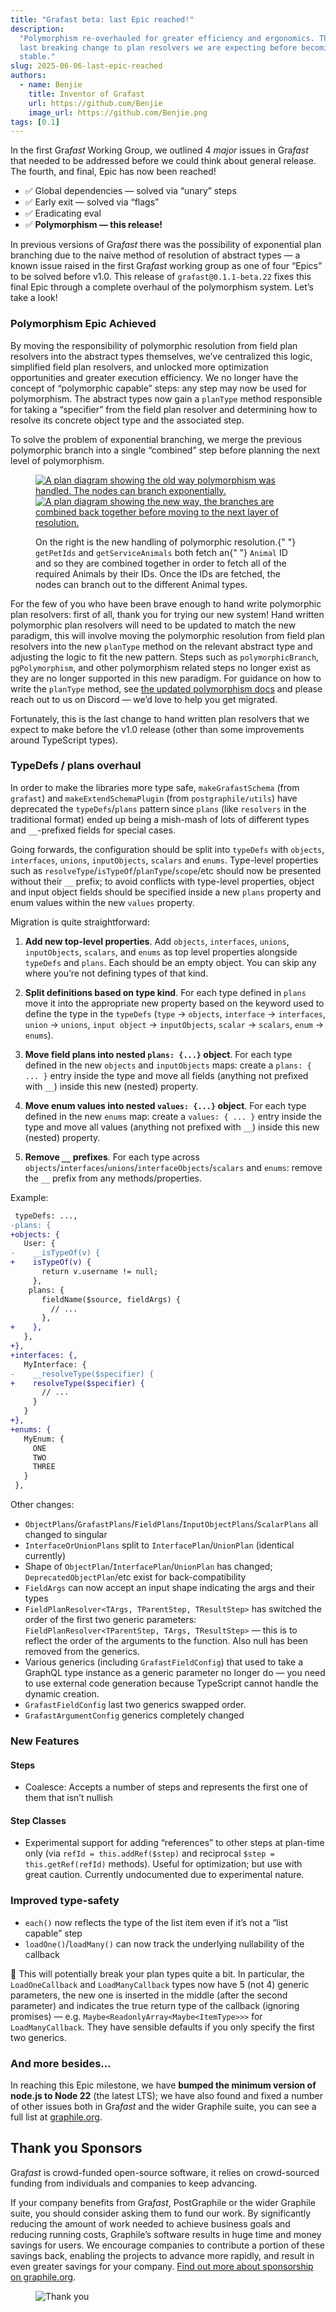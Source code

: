 ```yaml
---
title: "Grafast beta: last Epic reached!"
description:
  "Polymorphism re-overhauled for greater efficiency and ergonomics. This is the
  last breaking change to plan resolvers we are expecting before becoming
  stable."
slug: 2025-06-06-last-epic-reached
authors:
  - name: Benjie
    title: Inventor of Grafast
    url: https://github.com/Benjie
    image_url: https://github.com/Benjie.png
tags: [0.1]
---
```



<p className={styles.intro}>

In the first Gra<em>fast</em> Working Group, we outlined 4 <em>major</em> issues in Gra<em>fast</em>
that needed to be addressed before we could think about general release. The fourth, and final,
Epic has now been reached!

- ✅ Global dependencies — solved via “unary” steps
- ✅ Early exit — solved via “flags”
- ✅ Eradicating eval
- ✅ **Polymorphism — this release!**

In previous versions of Gra*fast* there was the possibility of exponential plan
branching due to the naive method of resolution of abstract types — a known
issue raised in the first Gra*fast* working group as one of four “Epics” to be
solved before v1.0. This release of `grafast@0.1.1-beta.22` fixes this final Epic through
a complete overhaul of the polymorphism system. Let’s take a look!

</p>

### Polymorphism Epic Achieved

By moving the responsibility of polymorphic resolution from field plan resolvers
into the abstract types themselves, we’ve centralized this logic, simplified
field plan resolvers, and unlocked more optimization opportunities and greater
execution efficiency. We no longer have the concept of “polymorphic capable”
steps: any step may now be used for polymorphism. The abstract types now gain a
`planType` method responsible for taking a “specifier” from the field plan
resolver and determining how to resolve its concrete object type and the
associated step.

To solve the problem of exponential branching, we merge the previous polymorphic
branch into a single “combined” step before planning the next level of
polymorphism.

<figure>

[![A plan diagram showing the old way polymorphism was handled. The nodes can branch exponentially.](../static/img/news/2025-06-06-combine-step-light-mode.png#light-mode-only)](../static/img/news/2025-06-06-combine-step-light-mode.png)
[![A plan diagram showing the new way, the branches are combined back together before moving to the next layer of resolution.](../static/img/news/2025-06-06-combine-step-dark-mode.png#dark-mode-only)](../static/img/news/2025-06-06-combine-step-dark-mode.png)

<figcaption>
  On the right is the new handling of polymorphic resolution.{" "}
  <code>getPetIds</code> and <code>getServiceAnimals</code> both fetch an{" "}
  <code>Animal</code> ID and so they are combined together in order to fetch all
  of the required Animals by their IDs. Once the IDs are fetched, the nodes can
  branch out to the different Animal types.
</figcaption>

</figure>

<!-- truncate-->

For the few of you who have been brave enough to hand write polymorphic plan
resolvers: first of all, thank you for trying our new system! Hand written
polymorphic plan resolvers will need to be updated to match the new paradigm,
this will involve moving the polymorphic resolution from field plan resolvers
into the new `planType` method on the relevant abstract type and adjusting the
logic to fit the new pattern. Steps such as `polymorphicBranch`,
`pgPolymorphism`, and other polymorphism related steps no longer exist as they
are no longer supported in this new paradigm. For guidance on how to write the
`planType` method, see
[the updated polymorphism docs](../grafast/polymorphism) and please reach
out to us on Discord — we’d love to help you get migrated.

Fortunately, this is the last change to hand written plan resolvers that we
expect to make before the v1.0 release (other than some improvements around
TypeScript types).

### TypeDefs / plans overhaul

In order to make the libraries more type safe, `makeGrafastSchema` (from
`grafast`) and `makeExtendSchemaPlugin` (from `postgraphile/utils`) have
deprecated the `typeDefs`/`plans` pattern since `plans` (like `resolvers` in the
traditional format) ended up being a mish-mash of lots of different types and
`__`-prefixed fields for special cases.

Going forwards, the configuration should be split into `typeDefs` with
`objects`, `interfaces`, `unions`, `inputObjects`, `scalars` and `enums`.
Type-level properties such as `resolveType`/`isTypeOf`/`planType`/`scope`/etc
should now be presented without their `__` prefix; to avoid conflicts with
type-level properties, object and input object fields should be specified inside
a new `plans` property and enum values within the new `values` property.

Migration is quite straightforward:

1. **Add new top-level properties**. Add `objects`, `interfaces`, `unions`,
   `inputObjects`, `scalars`, and `enums` as top level properties alongside
   `typeDefs` and `plans`. Each should be an empty object. You can skip any
   where you’re not defining types of that kind.

1. **Split definitions based on type kind**. For each type defined in `plans`
   move it into the appropriate new property based on the keyword used to define
   the type in the `typeDefs` (`type` &rarr; `objects`, `interface` &rarr;
   `interfaces`, `union` &rarr; `unions`, `input object` &rarr; `inputObjects`,
   `scalar` &rarr; `scalars`, `enum` &rarr; `enums`).

1. **Move field plans into nested `plans: {...}` object**. For each type defined
   in the new `objects` and `inputObjects` maps: create a `plans: { ... }` entry
   inside the type and move all fields (anything not prefixed with `__`) inside
   this new (nested) property.

1. **Move enum values into nested `values: {...}` object**. For each type
   defined in the new `enums` map: create a `values: { ... }` entry inside the
   type and move all values (anything not prefixed with `__`) inside this new
   (nested) property.

1. **Remove `__` prefixes**. For each type across
   `objects`/`interfaces`/`unions`/`interfaceObjects`/`scalars` and `enums`:
   remove the `__` prefix from any methods/properties.

Example:

```diff
 typeDefs: ...,
-plans: {
+objects: {
   User: {
-    __isTypeOf(v) {
+    isTypeOf(v) {
       return v.username != null;
     },
    plans: {
       fieldName($source, fieldArgs) {
         // ...
       },
+    },
   },
+},
+interfaces: {,
   MyInterface: {
-    __resolveType($specifier) {
+    resolveType($specifier) {
       // ...
     }
   }
+},
+enums: {
   MyEnum: {
     ONE
     TWO
     THREE
   }
 },
```

Other changes:

- `ObjectPlans`/`GrafastPlans`/`FieldPlans`/`InputObjectPlans`/`ScalarPlans` all
  changed to singular
- `InterfaceOrUnionPlans` split to `InterfacePlan`/`UnionPlan` (identical
  currently)
- Shape of `ObjectPlan`/`InterfacePlan`/`UnionPlan` has changed;
  `DeprecatedObjectPlan`/etc exist for back-compatibility
- `FieldArgs` can now accept an input shape indicating the args and their types
- `FieldPlanResolver<TArgs, TParentStep, TResultStep>` has switched the order of
  the first two generic parameters:
  `FieldPlanResolver<TParentStep, TArgs, TResultStep>` — this is to reflect the
  order of the arguments to the function. Also null has been removed from the
  generics.
- Various generics (including `GrafastFieldConfig`) that used to take a GraphQL
  type instance as a generic parameter no longer do — you need to use external
  code generation because TypeScript cannot handle the dynamic creation.
- `GrafastFieldConfig` last two generics swapped order.
- `GrafastArgumentConfig` generics completely changed

### New Features

#### Steps

- Coalesce: Accepts a number of steps and represents the first one of them that
  isn’t nullish

#### Step Classes

- Experimental support for adding “references” to other steps at plan-time only
  (via `refId = this.addRef($step)` and reciprocal `$step = this.getRef(refId)`
  methods). Useful for optimization; but use with great caution. Currently
  undocumented due to experimental nature.

### Improved type-safety

- `each()` now reflects the type of the list item even if it’s not a “list
  capable” step
- `loadOne()`/`loadMany()` can now track the underlying nullability of the
  callback

🚨 This will potentially break your plan types quite a bit. In particular, the
`LoadOneCallback` and `LoadManyCallback` types now have 5 (not 4) generic
parameters, the new one is inserted in the middle (after the second parameter)
and indicates the true return type of the callback (ignoring promises) — e.g.
`Maybe<ReadonlyArray<Maybe<ItemType>>>` for `LoadManyCallback`. They have
sensible defaults if you only specify the first two generics.

### And more besides...

In reaching this Epic milestone, we have <strong>bumped the minimum version of node.js to
Node 22</strong> (the latest LTS); we have also found and fixed a number of other issues both
in Gra*fast* and the wider Graphile suite, you can see a full list at
[graphile.org](htts://graphile.org/news/20250606-last-epic-reached/#grafast-features).

## Thank you Sponsors

Gra*fast* is crowd-funded open-source software, it relies on
crowd-sourced funding from individuals and companies to keep advancing.

If your company benefits from Gra*fast*, PostGraphile or the wider Graphile
suite, you should consider asking them to fund our work. By significantly
reducing the amount of work needed to achieve business goals and reducing
running costs, Graphile’s software results in huge time and money savings for
users. We encourage companies to contribute a portion of these savings back,
enabling the projects to advance more rapidly, and result in even greater
savings for your company.
[Find out more about sponsorship on graphile.org](https://graphile.org/sponsor/).

<figure>

![Thank you](../static/img/news/thank-you.svg)

</figure>
